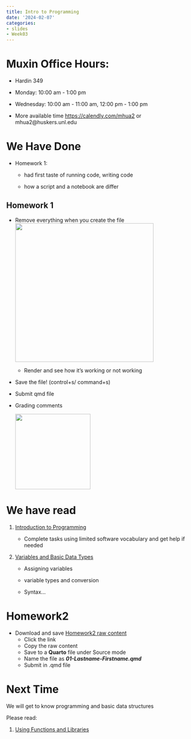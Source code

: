 ```yaml
---
title: Intro to Programming
date: '2024-02-07'
categories:
- slides
- Week03
---
```


# Muxin Office Hours:

-   Hardin 349

-   Monday: 10:00 am - 1:00 pm

-   Wednesday: 10:00 am - 11:00 am, 12:00 pm - 1:00 pm

-   More available time <https://calendly.com/mhua2> or mhua2\@huskers.unl.edu

# We Have Done

-   Homework 1:

    -   had first taste of running code, writing code

    -   how a script and a notebook are differ

## Homework 1

-   Remove everything when you create the file ![](fig/create_qmd.png){width="368"}

    -   Render and see how it's working or not working

-   Save the file! (control+s/ command+s)

-   Submit qmd file

-   Grading comments

    ![](fig/comments.png){width="200"}

# We have read

1.  [Introduction to Programming](https://srvanderplas.github.io/stat-computing-r-python/part-gen-prog/00-intro.html)

    -   Complete tasks using limited software vocabulary and get help if needed

2.  [Variables and Basic Data Types](https://srvanderplas.github.io/stat-computing-r-python/part-gen-prog/01-basic-var-types.html)

    -   Assigning variables

    -   variable types and conversion

    -   Syntax...

# Homework2

-   Download and save [Homework2 raw content](https://raw.githubusercontent.com/srvanderplas/unl-stat151/main/homework/02-finding-your-way.qmd)
    -   Click the link
    -   Copy the raw content
    -   Save to a **Quarto** file under Source mode
    -   Name the file as ***01-Lastname-Firstname.qmd***
    -   Submit in .qmd file

# Next Time

We will get to know programming and basic data structures

Please read:

1.  [Using Functions and Libraries](https://srvanderplas.github.io/stat-computing-r-python/part-gen-prog/02-prog-functions.html)
